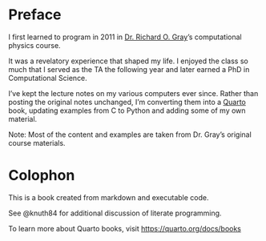 # Preface {.unnumbered}

I first learned to program in 2011 in
[Dr. Richard O. Gray](https://physics.appstate.edu/faculty-staff/dr-richard-o-gray)'s computational physics course. 

It was a revelatory experience that shaped my life. I enjoyed the class so much that I served as the TA the following year and later earned a PhD in Computational Science.

I've kept the lecture notes on my various computers ever since. Rather than posting the original notes unchanged, I'm converting them into a [Quarto](https://quarto.org/) book, updating examples from C to Python and adding some of my own material.

Note: Most of the content and examples are taken from Dr. Gray's original course materials.

# Colophon {.unnumbered}

This is a book created from markdown and executable code.

See @knuth84 for additional discussion of literate programming.

To learn more about Quarto books, visit <https://quarto.org/docs/books>